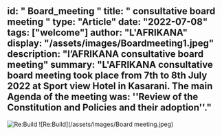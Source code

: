 id: " Board_meeting "
title: " consultative board meeting "
type: "Article"
date: "2022-07-08"
tags: ["welcome"]
author: "L'AFRIKANA"
display: "/assets/images/Boardmeeting1.jpeg"
description: "l’AFRIKANA consultative board meeting"
summary: "L'AFRIKANA consultative board meeting took place from 7th to 8th July 2022 at Sport view Hotel in Kasarani. The main Agenda of the meeting was: ''Review of the Constitution and Policies and their adoption''."
---

![Re:Build](/assets/images/Boardmeeting1.jpeg)
![Re:Build](/assets/images/Board meeting.jpeg)


<br/>
